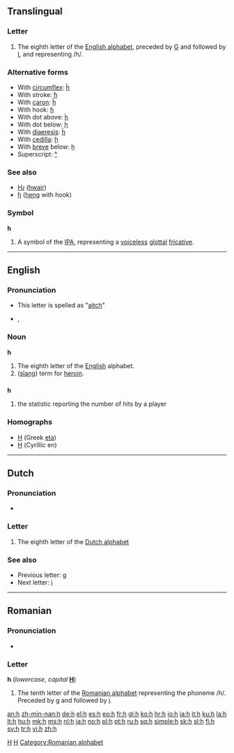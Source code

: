 {{wikipedia}}
{{also|հ|Appendix:Variations of "h"}}
==Translingual==

===Letter===
{{infl|mul|letter|lower case||upper case|H}}

# The eighth letter of the [[Appendix:Roman script|English alphabet]], preceded by [[G]] and followed by [[I]], and representing /h/.

===Alternative forms===
* With [[circumflex]]: [[ĥ]]
* With stroke: [[ħ]]
* With [[caron]]: [[ȟ]]
* With hook: [[ɦ]]
* With dot above: [[ḣ]]
* With dot below: [[ḥ]]
* With [[diaeresis]]: [[ḧ]]
* With [[cedilla]]: [[ḩ]]
* With [[breve]] below: [[ḫ]]
* Superscript: [[ʰ]]

===See also===
* [[Ƕ]] ([[hwair]])
* [[ɧ]] ([[heng]] with hook)

===Symbol===
'''h'''

# A symbol of the [[IPA]], representing a [[voiceless]] [[glottal]] [[fricative]].

----

==English==

===Pronunciation===
* This letter is spelled as "[[aitch]]"
* {{IPA|/eɪtʃ/}}, {{SAMPA|/eItS/}}
:{{audio|en-uk-h.ogg|Audio (UK)}}

===Noun===
'''h'''

# The eighth letter of the [[English]] alphabet.
# ([[slang]]) term for [[heroin]].

==={{initialism}}===
'''h'''

# {{baseball}} the statistic reporting the number of hits by a player

===Homographs===
{{rfc-header|Homographs|lang=en}}
* [[Η]] (Greek [[eta]])
* [[Н]] (Cyrillic en)

[[Category:IPA symbols|H]]
[[Category:Latin letters|H]]

----

==Dutch==

===Pronunciation===
* {{sense|letter name}} {{IPA|/ɦa/|lang=nl}}

===Letter===
{{infl|nl|letter|lower case||upper case|H}}

# The eighth letter of the [[Dutch alphabet]]

===See also===
* Previous letter: [[g#Dutch|g]]
* Next letter: [[i#Dutch|i]]

----

==Romanian==

===Pronunciation===
* {{IPA|/ha/|/haʃ/|lang=ro}}

===Letter===
'''h''' (''lowercase'', ''capital'' '''[[H]]''')

# The tenth letter of the [[Romanian alphabet]] representing the phoneme /h/. Preceded by [[g]] and followed by [[i]].

[[Category:Romanian alphabet]]

[[an:h]]
[[zh-min-nan:h]]
[[de:h]]
[[el:h]]
[[es:h]]
[[eo:h]]
[[fr:h]]
[[gl:h]]
[[ko:h]]
[[hr:h]]
[[io:h]]
[[ia:h]]
[[it:h]]
[[ku:h]]
[[la:h]]
[[lt:h]]
[[hu:h]]
[[mk:h]]
[[ms:h]]
[[nl:h]]
[[ja:h]]
[[no:h]]
[[pl:h]]
[[pt:h]]
[[ru:h]]
[[sq:h]]
[[simple:h]]
[[sk:h]]
[[sl:h]]
[[fi:h]]
[[sv:h]]
[[tr:h]]
[[vi:h]]
[[zh:h]]